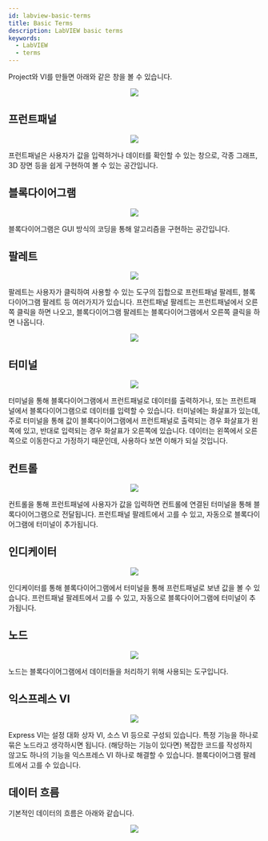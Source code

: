 ```yaml
---
id: labview-basic-terms
title: Basic Terms
description: LabVIEW basic terms
keywords:
  - LabVIEW
  - terms
---
```



Project와 VI를 만들면 아래와 같은 창을 볼 수 있습니다.

<center>
  <img src={useBaseUrl('img/lang/labview/labview-project-windows.png')} />
</center>

## 프런트패널

<center>
  <img src={useBaseUrl('img/lang/labview/labview-front-panel.png')} />
</center>

프런트패널은 사용자가 값을 입력하거나 데이터를 확인할 수 있는 창으로, 각종 그래프, 3D 장면 등을 쉽게 구현하여 볼 수 있는 공간입니다.

## 블록다이어그램

<center>
  <img src={useBaseUrl('img/lang/labview/lbaview-block-diagram.png')} />
</center>

블록다이어그램은 GUI 방식의 코딩을 통해 알고리즘을 구현하는 공간입니다.

## 팔레트

<center>
  <img src={useBaseUrl('img/lang/labview/labview-palette.png')} />
</center>

팔레트는 사용자가 클릭하여 사용할 수 있는 도구의 집합으로 프런트패널 팔레트, 블록다이어그램 팔레트 등 여러가지가 있습니다. 프런트패널 팔레트는 프런트패널에서 오른쪽 클릭을 하면 나오고, 블록다이어그램 팔레트는 블록다이어그램에서 오른쪽 클릭을 하면 나옵니다.

<center>
  <img src={useBaseUrl('img/lang/labview/labview-palette.gif')} />
</center>

## 터미널

<center>
  <img src={useBaseUrl('img/lang/labview/labview-terminal.png')} />
</center>

터미널을 통해 블록다이어그램에서 프런트패널로 데이터를 출력하거나, 또는 프런트패널에서 블록다이어그램으로 데이터를 입력할 수 있습니다. 터미널에는 화살표가 있는데, 주로 터미널을 통해 값이 블록다이어그램에서 프런트패널로 출력되는 경우 화살표가 왼쪽에 있고, 반대로 입력되는 경우 화살표가 오른쪽에 있습니다. 데이터는 왼쪽에서 오른쪽으로 이동한다고 가정하기 때문인데, 사용하다 보면 이해가 되실 것입니다.

## 컨트롤

<center>
  <img src={useBaseUrl('img/lang/labview/labview-control.png')} />
</center>

컨트롤을 통해 프런트패널에 사용자가 값을 입력하면 컨트롤에 연결된 터미널을 통해 블록다이어그램으로 전달됩니다. 프런트패널 팔레트에서 고를 수 있고, 자동으로 블록다이어그램에 터미널이 추가됩니다.

## 인디케이터

<center>
  <img src={useBaseUrl('img/lang/labview/labview-indicator.png')} />
</center>

인디케이터를 통해 블록다이어그램에서 터미널을 통해 프런트패널로 보낸 값을 볼 수 있습니다. 프런트패널 팔레트에서 고를 수 있고, 자동으로 블록다이어그램에 터미널이 추가됩니다.

## 노드

<center>
  <img src={useBaseUrl('img/lang/labview/labview-node.png')} />
</center>

노드는 블록다이어그램에서 데이터들을 처리하기 위해 사용되는 도구입니다.

## 익스프레스 VI

<center>
  <img src={useBaseUrl('img/lang/labview/labview-express-vi.png')} />
</center>

Express VI는 설정 대화 상자 VI, 소스 VI 등으로 구성되 있습니다. 특정 기능을 하나로 묶은 노드라고 생각하시면 됩니다. (해당하는 기능이 있다면) 복잡한 코드를 작성하지 않고도 하나의 기능을 익스프레스 VI 하나로 해결할 수 있습니다. 블록다이어그램 팔레트에서 고를 수 있습니다.

## 데이터 흐름

기본적인 데이터의 흐름은 아래와 같습니다.

<center>
  <img src={useBaseUrl('img/lang/labview/labview-data-flow.png')} />
</center>
